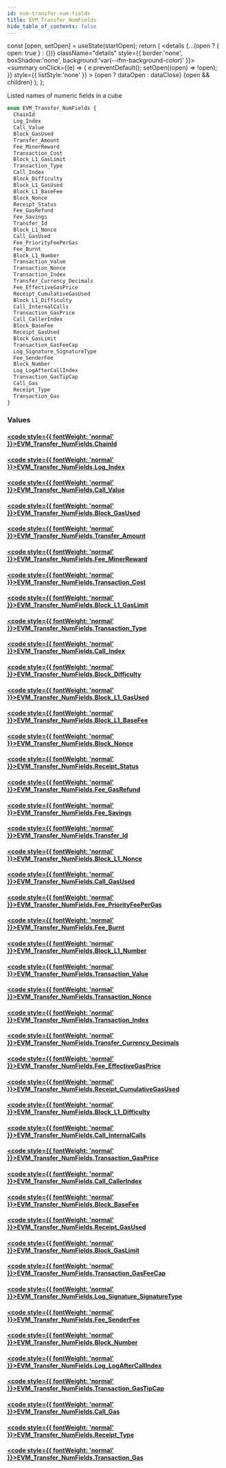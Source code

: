 ```yaml
---
id: evm-transfer-num-fields
title: EVM_Transfer_NumFields
hide_table_of_contents: false
---
```







  const [open, setOpen] = useState(startOpen);
  return (
    <details {...(open ? { open: true } : {})} className="details" style={{ border:'none', boxShadow:'none', background:'var(--ifm-background-color)' }}>
      <summary
        onClick={(e) => {
          e.preventDefault();
          setOpen((open) => !open);
        }}
        style={{ listStyle:'none' }}
      >
      {open ? dataOpen : dataClose}
      </summary>
      {open && children}
    </details>
  );
};




Listed names of numeric fields in a cube


```graphql
enum EVM_Transfer_NumFields {
  ChainId
  Log_Index
  Call_Value
  Block_GasUsed
  Transfer_Amount
  Fee_MinerReward
  Transaction_Cost
  Block_L1_GasLimit
  Transaction_Type
  Call_Index
  Block_Difficulty
  Block_L1_GasUsed
  Block_L1_BaseFee
  Block_Nonce
  Receipt_Status
  Fee_GasRefund
  Fee_Savings
  Transfer_Id
  Block_L1_Nonce
  Call_GasUsed
  Fee_PriorityFeePerGas
  Fee_Burnt
  Block_L1_Number
  Transaction_Value
  Transaction_Nonce
  Transaction_Index
  Transfer_Currency_Decimals
  Fee_EffectiveGasPrice
  Receipt_CumulativeGasUsed
  Block_L1_Difficulty
  Call_InternalCalls
  Transaction_GasPrice
  Call_CallerIndex
  Block_BaseFee
  Receipt_GasUsed
  Block_GasLimit
  Transaction_GasFeeCap
  Log_Signature_SignatureType
  Fee_SenderFee
  Block_Number
  Log_LogAfterCallIndex
  Transaction_GasTipCap
  Call_Gas
  Receipt_Type
  Transaction_Gas
}
```




### Values

#### [<code style={{ fontWeight: 'normal' }}>EVM_Transfer_NumFields.<b>ChainId</b></code>](#) 
> 
> 

#### [<code style={{ fontWeight: 'normal' }}>EVM_Transfer_NumFields.<b>Log_Index</b></code>](#) 
> 
> 

#### [<code style={{ fontWeight: 'normal' }}>EVM_Transfer_NumFields.<b>Call_Value</b></code>](#) 
> 
> 

#### [<code style={{ fontWeight: 'normal' }}>EVM_Transfer_NumFields.<b>Block_GasUsed</b></code>](#) 
> 
> 

#### [<code style={{ fontWeight: 'normal' }}>EVM_Transfer_NumFields.<b>Transfer_Amount</b></code>](#) 
> 
> 

#### [<code style={{ fontWeight: 'normal' }}>EVM_Transfer_NumFields.<b>Fee_MinerReward</b></code>](#) 
> 
> 

#### [<code style={{ fontWeight: 'normal' }}>EVM_Transfer_NumFields.<b>Transaction_Cost</b></code>](#) 
> 
> 

#### [<code style={{ fontWeight: 'normal' }}>EVM_Transfer_NumFields.<b>Block_L1_GasLimit</b></code>](#) 
> 
> 

#### [<code style={{ fontWeight: 'normal' }}>EVM_Transfer_NumFields.<b>Transaction_Type</b></code>](#) 
> 
> 

#### [<code style={{ fontWeight: 'normal' }}>EVM_Transfer_NumFields.<b>Call_Index</b></code>](#) 
> 
> 

#### [<code style={{ fontWeight: 'normal' }}>EVM_Transfer_NumFields.<b>Block_Difficulty</b></code>](#) 
> 
> 

#### [<code style={{ fontWeight: 'normal' }}>EVM_Transfer_NumFields.<b>Block_L1_GasUsed</b></code>](#) 
> 
> 

#### [<code style={{ fontWeight: 'normal' }}>EVM_Transfer_NumFields.<b>Block_L1_BaseFee</b></code>](#) 
> 
> 

#### [<code style={{ fontWeight: 'normal' }}>EVM_Transfer_NumFields.<b>Block_Nonce</b></code>](#) 
> 
> 

#### [<code style={{ fontWeight: 'normal' }}>EVM_Transfer_NumFields.<b>Receipt_Status</b></code>](#) 
> 
> 

#### [<code style={{ fontWeight: 'normal' }}>EVM_Transfer_NumFields.<b>Fee_GasRefund</b></code>](#) 
> 
> 

#### [<code style={{ fontWeight: 'normal' }}>EVM_Transfer_NumFields.<b>Fee_Savings</b></code>](#) 
> 
> 

#### [<code style={{ fontWeight: 'normal' }}>EVM_Transfer_NumFields.<b>Transfer_Id</b></code>](#) 
> 
> 

#### [<code style={{ fontWeight: 'normal' }}>EVM_Transfer_NumFields.<b>Block_L1_Nonce</b></code>](#) 
> 
> 

#### [<code style={{ fontWeight: 'normal' }}>EVM_Transfer_NumFields.<b>Call_GasUsed</b></code>](#) 
> 
> 

#### [<code style={{ fontWeight: 'normal' }}>EVM_Transfer_NumFields.<b>Fee_PriorityFeePerGas</b></code>](#) 
> 
> 

#### [<code style={{ fontWeight: 'normal' }}>EVM_Transfer_NumFields.<b>Fee_Burnt</b></code>](#) 
> 
> 

#### [<code style={{ fontWeight: 'normal' }}>EVM_Transfer_NumFields.<b>Block_L1_Number</b></code>](#) 
> 
> 

#### [<code style={{ fontWeight: 'normal' }}>EVM_Transfer_NumFields.<b>Transaction_Value</b></code>](#) 
> 
> 

#### [<code style={{ fontWeight: 'normal' }}>EVM_Transfer_NumFields.<b>Transaction_Nonce</b></code>](#) 
> 
> 

#### [<code style={{ fontWeight: 'normal' }}>EVM_Transfer_NumFields.<b>Transaction_Index</b></code>](#) 
> 
> 

#### [<code style={{ fontWeight: 'normal' }}>EVM_Transfer_NumFields.<b>Transfer_Currency_Decimals</b></code>](#) 
> 
> 

#### [<code style={{ fontWeight: 'normal' }}>EVM_Transfer_NumFields.<b>Fee_EffectiveGasPrice</b></code>](#) 
> 
> 

#### [<code style={{ fontWeight: 'normal' }}>EVM_Transfer_NumFields.<b>Receipt_CumulativeGasUsed</b></code>](#) 
> 
> 

#### [<code style={{ fontWeight: 'normal' }}>EVM_Transfer_NumFields.<b>Block_L1_Difficulty</b></code>](#) 
> 
> 

#### [<code style={{ fontWeight: 'normal' }}>EVM_Transfer_NumFields.<b>Call_InternalCalls</b></code>](#) 
> 
> 

#### [<code style={{ fontWeight: 'normal' }}>EVM_Transfer_NumFields.<b>Transaction_GasPrice</b></code>](#) 
> 
> 

#### [<code style={{ fontWeight: 'normal' }}>EVM_Transfer_NumFields.<b>Call_CallerIndex</b></code>](#) 
> 
> 

#### [<code style={{ fontWeight: 'normal' }}>EVM_Transfer_NumFields.<b>Block_BaseFee</b></code>](#) 
> 
> 

#### [<code style={{ fontWeight: 'normal' }}>EVM_Transfer_NumFields.<b>Receipt_GasUsed</b></code>](#) 
> 
> 

#### [<code style={{ fontWeight: 'normal' }}>EVM_Transfer_NumFields.<b>Block_GasLimit</b></code>](#) 
> 
> 

#### [<code style={{ fontWeight: 'normal' }}>EVM_Transfer_NumFields.<b>Transaction_GasFeeCap</b></code>](#) 
> 
> 

#### [<code style={{ fontWeight: 'normal' }}>EVM_Transfer_NumFields.<b>Log_Signature_SignatureType</b></code>](#) 
> 
> 

#### [<code style={{ fontWeight: 'normal' }}>EVM_Transfer_NumFields.<b>Fee_SenderFee</b></code>](#) 
> 
> 

#### [<code style={{ fontWeight: 'normal' }}>EVM_Transfer_NumFields.<b>Block_Number</b></code>](#) 
> 
> 

#### [<code style={{ fontWeight: 'normal' }}>EVM_Transfer_NumFields.<b>Log_LogAfterCallIndex</b></code>](#) 
> 
> 

#### [<code style={{ fontWeight: 'normal' }}>EVM_Transfer_NumFields.<b>Transaction_GasTipCap</b></code>](#) 
> 
> 

#### [<code style={{ fontWeight: 'normal' }}>EVM_Transfer_NumFields.<b>Call_Gas</b></code>](#) 
> 
> 

#### [<code style={{ fontWeight: 'normal' }}>EVM_Transfer_NumFields.<b>Receipt_Type</b></code>](#) 
> 
> 

#### [<code style={{ fontWeight: 'normal' }}>EVM_Transfer_NumFields.<b>Transaction_Gas</b></code>](#) 
> 
> 



